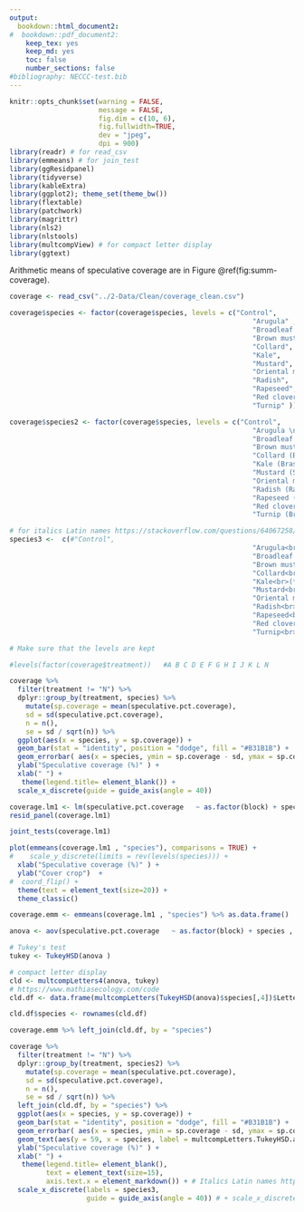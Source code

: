 ```yaml
---
output: 
  bookdown::html_document2: 
#  bookdown::pdf_document2:
    keep_tex: yes
    keep_md: yes
    toc: false
    number_sections: false
#bibliography: NECCC-test.bib
---
```



```r
knitr::opts_chunk$set(warning = FALSE, 
                      message = FALSE, 
                      fig.dim = c(10, 6), 
                      fig.fullwidth=TRUE, 
                      dev = "jpeg",
                      dpi = 900)
library(readr) # for read_csv
library(emmeans) # for join_test
library(ggResidpanel)
library(tidyverse)
library(kableExtra)
library(ggplot2); theme_set(theme_bw())
library(flextable)
library(patchwork)
library(magrittr)
library(nls2)
library(nlstools)
library(multcompView) # for compact letter display
library(ggtext)
```


Arithmetic means of speculative coverage are in Figure \@ref(fig:summ-coverage).  
```r
coverage <- read_csv("../2-Data/Clean/coverage_clean.csv")

coverage$species <- factor(coverage$species, levels = c("Control",
                                                            "Arugula" ,    
                                                            "Broadleaf mustard",
                                                            "Brown mustard",
                                                            "Collard",
                                                            "Kale",
                                                            "Mustard",
                                                            "Oriental mustard",
                                                            "Radish",
                                                            "Rapeseed",
                                                            "Red clover",
                                                            "Turnip" ))

coverage$species2 <- factor(coverage$species, levels = c("Control",
                                                            "Arugula \n (*Eruca vesicaria*)" ,    
                                                            "Broadleaf mustard (Brassica juncea)",
                                                            "Brown mustard (Brassica juncea)",
                                                            "Collard (Brassica oleracea)",
                                                            "Kale (Brassica oleracea)",
                                                            "Mustard (Sinapis alba)",
                                                            "Oriental mustard (Brassica juncea)",
                                                            "Radish (Raphanus raphanistrum subsp. sativus)",
                                                            "Rapeseed (Brassica napus)",
                                                            "Red clover (Trifolium pratense)",
                                                            "Turnip (Brassica rapa)" ))

# for italics Latin names https://stackoverflow.com/questions/64067258/changing-one-character-in-axis-tick-labels-to-italic-while-keeping-multiple-line
species3 <-  c(#"Control",
                                                            "Arugula<br>(*Eruca vesicaria*)" ,    
                                                            "Broadleaf mustard<br>(*Brassica juncea*)",
                                                            "Brown mustard<br>(*Brassica juncea*)",
                                                            "Collard<br>(*Brassica oleracea*)",
                                                            "Kale<br>(*Brassica oleracea*)",
                                                            "Mustard<br>(*Sinapis alba*)",
                                                            "Oriental mustard<br>(*Brassica juncea*)",
                                                            "Radish<br>(*Raphanus raphanistrum* subsp. *sativus*)",
                                                            "Rapeseed<br>(*Brassica napus*)",
                                                            "Red clover<br>(*Trifolium pratense*)",
                                                            "Turnip<br>(*Brassica rapa*)" )

# Make sure that the levels are kept  

#levels(factor(coverage$treatment))   #A B C D E F G H I J K L N

coverage %>%
  filter(treatment != "N") %>%
  dplyr::group_by(treatment, species) %>%
    mutate(sp.coverage = mean(speculative.pct.coverage),
    sd = sd(speculative.pct.coverage),
    n = n(),
    se = sd / sqrt(n)) %>%
  ggplot(aes(x = species, y = sp.coverage)) +
  geom_bar(stat = "identity", position = "dodge", fill = "#B31B1B") + 
  geom_errorbar( aes(x = species, ymin = sp.coverage - sd, ymax = sp.coverage + sd), width=0.4, colour="black", alpha=0.9, size=1) + 
  ylab("Speculative coverage (%)" ) +
  xlab(" ") + 
   theme(legend.title= element_blank()) + 
  scale_x_discrete(guide = guide_axis(angle = 40)) 
```


```r
coverage.lm1 <- lm(speculative.pct.coverage   ~ as.factor(block) + species , data = coverage, subset = (treatment != "N"))
resid_panel(coverage.lm1)

joint_tests(coverage.lm1)
```

```r
plot(emmeans(coverage.lm1 , "species"), comparisons = TRUE) + 
#    scale_y_discrete(limits = rev(levels(species))) +
  xlab("Speculative coverage (%)" ) +
  ylab("Cover crop")  + 
#  coord_flip() +
  theme(text = element_text(size=20)) +
  theme_classic()
```
```r
coverage.emm <- emmeans(coverage.lm1 , "species") %>% as.data.frame()

anova <- aov(speculative.pct.coverage   ~ as.factor(block) + species , data = coverage, subset = (treatment != "N"))

# Tukey's test
tukey <- TukeyHSD(anova )

# compact letter display
cld <- multcompLetters4(anova, tukey)
# https://www.mathiasecology.com/code 
cld.df <- data.frame(multcompLetters(TukeyHSD(anova)$species[,4])$Letters) 

cld.df$species <- rownames(cld.df)

coverage.emm %>% left_join(cld.df, by = "species")
```

```r
coverage %>%
  filter(treatment != "N") %>%
  dplyr::group_by(treatment, species2) %>%
    mutate(sp.coverage = mean(speculative.pct.coverage),
    sd = sd(speculative.pct.coverage),
    n = n(),
    se = sd / sqrt(n)) %>%
  left_join(cld.df, by = "species") %>%
  ggplot(aes(x = species, y = sp.coverage)) +
  geom_bar(stat = "identity", position = "dodge", fill = "#B31B1B") + 
  geom_errorbar( aes(x = species, ymin = sp.coverage - sd, ymax = sp.coverage + sd), width=0.4, colour="black", alpha=0.9, size=1) + 
  geom_text(aes(y = 59, x = species, label = multcompLetters.TukeyHSD.anova..species...4...Letters)) +
  ylab("Speculative coverage (%)" ) +
  xlab(" ") + 
   theme(legend.title= element_blank(),
         text = element_text(size=15),
         axis.text.x = element_markdown()) + # Italics Latin names https://stackoverflow.com/questions/64067258/changing-one-character-in-axis-tick-labels-to-italic-while-keeping-multiple-line 
  scale_x_discrete(labels = species3,
                   guide = guide_axis(angle = 40)) # + scale_x_discrete(guide = guide_axis(angle = 40)) 

```